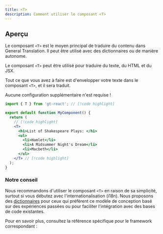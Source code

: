 ```yaml
---
title: <T>
description: Comment utiliser le composant <T>
---
```


## Aperçu

Le composant `<T>` est le moyen principal de traduire du contenu dans General Translation.
Il peut être utilisé avec des dictionnaires ou de manière autonome.

Le composant `<T>` peut être utilisé pour traduire du texte, du HTML et du JSX.

Tout ce que vous avez à faire est d'envelopper votre texte dans le composant `<T>`, et il sera traduit.

Aucune configuration supplémentaire n'est requise !

```jsx
import { T } from 'gt-react'; // [!code highlight]

export default function MyComponent() {
  return (
    // [!code highlight]
    <T>
      <h1>List of Shakespeare Plays: </h1>
      <ul>
        <li>Hamlet</li>
        <li>A Midsummer Night's Dream</li>
        <li>Macbeth</li>
      </ul>
    </T> // [!code highlight]
  );
}
```


### Notre conseil

Nous recommandons d'utiliser le composant `<T>` en raison de sa simplicité, surtout si vous débutez avec l'internationalisation (i18n).
Nous proposons des [dictionnaires](/docs/next/reference/dictionary-reference) pour ceux qui préfèrent ce modèle de conception basé sur des expériences passées ou pour faciliter l'intégration avec des bases de code existantes.

Pour en savoir plus, consultez la référence spécifique pour le framework correspondant :
  
<Cards>
  <Card
    href="/docs/next/reference/t-reference"
    title="Next.js"
  />
  <Card
    href="/docs/react/reference/t-reference"
    title="React"
  />
</Cards>
